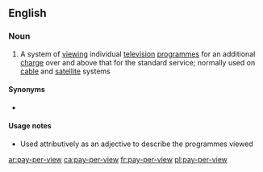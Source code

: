 ==English==

===Noun===
{{wikipedia}}
{{en-noun|head=[[pay]]-[[per]]-[[view]]|-}}

# A system of [[viewing]] individual [[television]] [[programme]]s for an additional [[charge]] over and above that for the standard service; normally used on [[cable]] and [[satellite]] systems

====Synonyms====
* {{l|en|pay-to-view}}

====Usage notes====
* Used attributively as an adjective to describe the programmes viewed

[[ar:pay-per-view]]
[[ca:pay-per-view]]
[[fr:pay-per-view]]
[[pl:pay-per-view]]